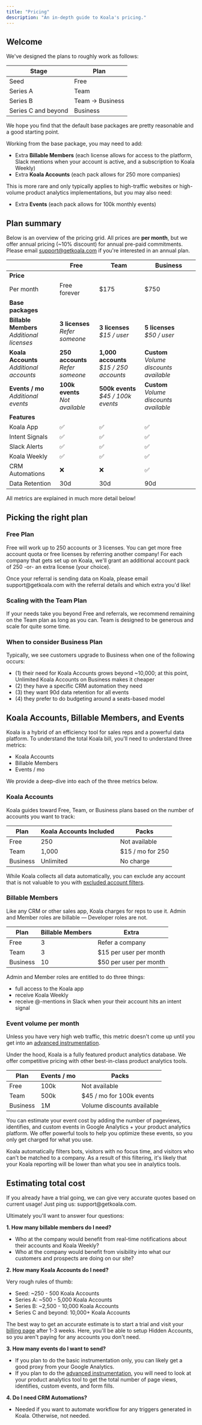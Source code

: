 ```yaml
---
title: "Pricing"
description: "An in-depth guide to Koala's pricing."
---
```

## Welcome

We've designed the plans to roughly work as follows:

| Stage | Plan  |
| ----- | ----- |
| Seed | Free |
| Series A | Team |
| Series B | Team -> Business |
| Series C and beyond | Business |

We hope you find that the default base packages are pretty reasonable and a good starting point. 

Working from the base package, you may need to add: 
* Extra **Billable Members** (each license allows for access to the platform, Slack mentions when your account is active, and a subscription to Koala Weekly)
* Extra **Koala Accounts** (each pack allows for 250 more companies)

This is more rare and only typically applies to high-traffic websites or high-volume product analytics implementations, but you may also need:
* Extra **Events** (each pack allows for 100k monthly events)

## Plan summary

Below is an overview of the pricing grid. All prices are **per month**, but we offer annual pricing (~10% discount) for annual pre-paid commitments. Please email support@getkoala.com if you're interested in an annual plan.

| | **Free** | **Team** | **Business** |
| --- | --- | --- | --- |
| **Price** | | | |
| Per month | Free forever | $175 | $750 |
| **Base packages** | | | |
| **Billable Members**<br/>*Additional licenses* | **3 licenses**<br/>*Refer someone* | **3 licenses**<br/>*$15 / user* | **5 licenses**<br/>*$50 / user* |
| **Koala Accounts**<br/>*Additional accounts* | **250 accounts**<br/>*Refer someone* | **1,000 accounts**<br/>*$15 / 250 accounts* | **Custom**<br/>*Volume discounts available* |
| **Events / mo**<br/>*Additional events* | **100k events**<br/>*Not available* | **500k events**<br/>*$45 / 100k events* | **Custom**<br/>*Volume discounts available* |
| **Features** | | | |
| Koala App | ✅ | ✅ | ✅ |
| Intent Signals | ✅ | ✅ | ✅ |
| Slack Alerts | ✅ | ✅ | ✅ |
| Koala Weekly | ✅ | ✅ | ✅ |
| CRM Automations | ❌ | ❌ | ✅ |
| Data Retention | 30d | 30d | 90d |

<Note>
  All metrics are explained in much more detail below!
</Note>

## Picking the right plan

### Free Plan
Free will work up to 250 accounts or 3 licenses. You can get more free account quota or free licenses by referring another company! For each company that gets set up on Koala, we'll grant an additional account pack of 250 -or- an extra license (your choice). 

<Note>
Once your referral is sending data on Koala, please email support@getkoala.com with the referral details and which extra you'd like!
</Note>

### Scaling with the Team Plan
If your needs take you beyond Free and referrals, we recommend remaining on the Team plan as long as you can. Team is designed to be generous and scale for quite some time. 

### When to consider Business Plan
Typically, we see customers upgrade to Business when one of the following occurs: 

- (1) their need for Koala Accounts grows beyond ~10,000; at this point, Unlimited Koala Accounts on Business makes it cheaper
- (2) they have a specific CRM automation they need
- (3) they want 90d data retention for all events
- (4) they prefer to do budgeting around a seats-based model

## Koala Accounts, Billable Members, and Events
Koala is a hybrid of an efficiency tool for sales reps and a powerful data platform. To understand the total Koala bill, you'll need to understand three metrics:
- Koala Accounts
- Billable Members
- Events / mo

We provide a deep-dive into each of the three metrics below.


### Koala Accounts
Koala guides toward Free, Team, or Business plans based on the number of accounts you want to track: 

| Plan | Koala Accounts Included | Packs |
| ---- | ------------------ | ------------------ |
| Free     | 250        | Not available |
| Team     | 1,000      | $15 / mo for 250 |
| Business | Unlimited        | No charge |


<Note>
While Koala collects all data automatically, you can exclude any account that is not valuable to you with <a href="https://app.getkoala.com/goto/settings/excluded-accounts">excluded account filters</a>. 
</Note>

### Billable Members

Like any CRM or other sales app, Koala charges for reps to use it. Admin and Member roles are billable — Developer roles are not. 

| Plan | Billable Members | Extra |
| ---- | ----------------- | ------------------ |
| Free | 3 | Refer a company | 
| Team | 3 | $15 per user per month |
| Business | 10 | $50 per user per month |

Admin and Member roles are entitled to do three things:

- full access to the Koala app
- receive Koala Weekly
- receive @-mentions in Slack when your their account hits an intent signal

### Event volume per month
<Note>
Unless you have very high web traffic, this metric doesn't come up until you get into an <a href="/docs/admin-guides/advanced-instrumentation">advanced instrumentation</a>.
</Note>

Under the hood, Koala is a fully featured product analytics database. We offer competitive pricing with other best-in-class product analytics tools.

| Plan  | Events / mo | Packs |
| ----- | --------------- | ---------- |
| Free  | 100k			  | Not available |
| Team  | 500k             | $45 / mo for 100k events |
| Business | 1M           | Volume discounts available |

You can estimate your event cost by adding the number of pageviews, identifies, and custom events in Google Analytics + your product analytics platform.  We offer powerful tools to help you optimize these events, so you only get charged for what you use.

<Note>
  Koala automatically filters bots, visitors with no focus time, and visitors who can't be matched to a company. As a result of this filtering, it's likely that your Koala reporting will be lower than what you see in analytics tools.
</Note>


## Estimating total cost

<Note>
If you already have a trial going, we can give very accurate quotes based on current usage! Just ping us: support@getkoala.com.
</Note>

Ultimately you'll want to answer four questions:

**1. How many billable members do I need?**

- Who at the company would benefit from real-time notifications about their accounts and Koala Weekly?
- Who at the company would benefit from visibility into what our customers and prospects are doing on our site?

**2. How many Koala Accounts do I need?**

Very rough rules of thumb:
- Seed: ~250 - 500 Koala Accounts
- Series A: ~500 - 5,000 Koala Accounts
- Series B: ~2,500 - 10,000 Koala Accounts
- Series C and beyond: 10,000+ Koala Accounts 

The best way to get an accurate estimate is to start a trial and visit your <a href="https://app.getkoala.com/goto/billing">billing page</a> after 1-3 weeks. Here, you'll be able to setup Hidden Accounts, so you aren't paying for any accounts you don't need.

**3. How many events do I want to send?**

- If you plan to do the basic instrumentation only, you can likely get a good proxy from your Google Analytics.
- If you plan to do the <a href="/docs/admin-guides/advanced-instrumentation">advanced instrumentation</a>, you will need to look at your product analytics tool to get the total number of page views, identifies, custom events, and form fills.

**4. Do I need CRM Automations?**

- Needed if you want to automate workflow for any triggers generated in Koala. Otherwise, not needed.

